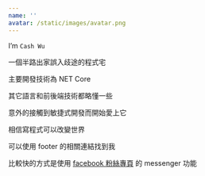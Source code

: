 ```yaml
---
name: ''
avatar: /static/images/avatar.png
---
```


I’m `Cash Wu`

一個半路出家誤入歧途的程式宅

主要開發技術為 NET Core

其它語言和前後端技術都略懂一些

意外的接觸到敏捷式開發而開始愛上它

相信寫程式可以改變世界

可以使用 footer 的相關連結找到我

比較快的方式是使用 [facebook 粉絲專頁](https://www.facebook.com/cashwugeek) 的 messenger 功能
